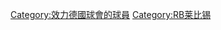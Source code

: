 {{Catnav|頁面分類|...|德國體育|德國足球|效力德國球會的球員}}
{{Catnav|頁面分類|...|各國足球|德國足球|效力德國球會的球員}}

[[Category:效力德國球會的球員|Category:效力德國球會的球員]]
[[Category:RB莱比锡|Category:RB莱比锡]]
